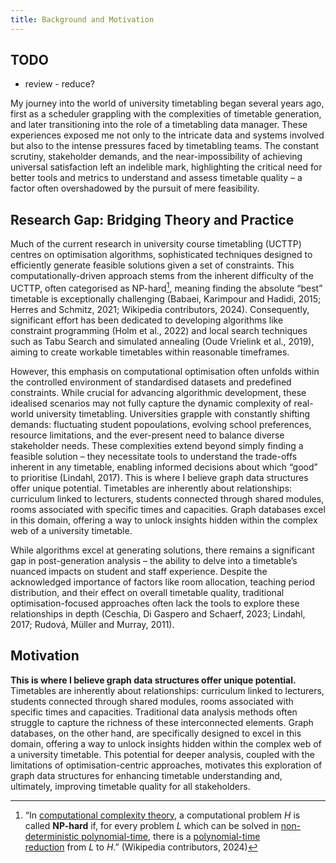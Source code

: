 ```yaml
---
title: Background and Motivation
---
```


::: callout-warning
## TODO

-   review - reduce?
:::

My journey into the world of university timetabling began several years ago, first as a scheduler grappling with the complexities of timetable generation, and later transitioning into the role of a timetabling data manager. These experiences exposed me not only to the intricate data and systems involved but also to the intense pressures faced by timetabling teams. The constant scrutiny, stakeholder demands, and the near-impossibility of achieving universal satisfaction left an indelible mark, highlighting the critical need for better tools and metrics to understand and assess timetable quality – a factor often overshadowed by the pursuit of mere feasibility.

## Research Gap: Bridging Theory and Practice

Much of the current research in university course timetabling (UCTTP) centres on optimisation algorithms, sophisticated techniques designed to efficiently generate feasible solutions given a set of constraints. This computationally-driven approach stems from the inherent difficulty of the UCTTP, often categorised as NP-hard[^1], meaning finding the absolute "best" timetable is exceptionally challenging (Babaei, Karimpour and Hadidi, 2015; Herres and Schmitz, 2021; Wikipedia contributors, 2024). Consequently, significant effort has been dedicated to developing algorithms like constraint programming (Holm et al., 2022) and local search techniques such as Tabu Search and simulated annealing (Oude Vrielink et al., 2019), aiming to create workable timetables within reasonable timeframes.

However, this emphasis on computational optimisation often unfolds within the controlled environment of standardised datasets and predefined constraints. While crucial for advancing algorithmic development, these idealised scenarios may not fully capture the dynamic complexity of real-world university timetabling. Universities grapple with constantly shifting demands: fluctuating student popoulations, evolving school preferences, resource limitations, and the ever-present need to balance diverse stakeholder needs. These complexities extend beyond simply finding a feasible solution – they necessitate tools to understand the trade-offs inherent in any timetable, enabling informed decisions about which "good" to prioritise (Lindahl, 2017). This is where I believe graph data structures offer unique potential. Timetables are inherently about relationships: curriculum linked to lecturers, students connected through shared modules, rooms associated with specific times and capacities. Graph databases excel in this domain, offering a way to unlock insights hidden within the complex web of a university timetable.

While algorithms excel at generating solutions, there remains a significant gap in post-generation analysis – the ability to delve into a timetable's nuanced impacts on student and staff experience. Despite the acknowledged importance of factors like room allocation, teaching period distribution, and their effect on overall timetable quality, traditional optimisation-focused approaches often lack the tools to explore these relationships in depth (Ceschia, Di Gaspero and Schaerf, 2023; Lindahl, 2017; Rudová, Müller and Murray, 2011). 

## Motivation

**This is where I believe graph data structures offer unique potential.** Timetables are inherently about relationships: curriculum linked to lecturers, students connected through shared modules, rooms associated with specific times and capacities. Traditional data analysis methods often struggle to capture the richness of these interconnected elements. Graph databases, on the other hand, are specifically designed to excel in this domain, offering a way to unlock insights hidden within the complex web of a university timetable. This potential for deeper analysis, coupled with the limitations of optimisation-centric approaches, motivates this exploration of graph data structures for enhancing timetable understanding and, ultimately, improving timetable quality for all stakeholders.

[^1]: "In [computational complexity theory](https://en.wikipedia.org/wiki/Computational_complexity_theory "Computational complexity theory"), a computational problem *H* is called **NP-hard** if, for every problem *L* which can be solved in [non-deterministic polynomial-time](https://en.wikipedia.org/wiki/NP_(complexity) "NP (complexity)"), there is a [polynomial-time reduction](https://en.wikipedia.org/wiki/Polynomial_time_reduction "Polynomial time reduction") from *L* to *H*." (Wikipedia contributors, 2024)

